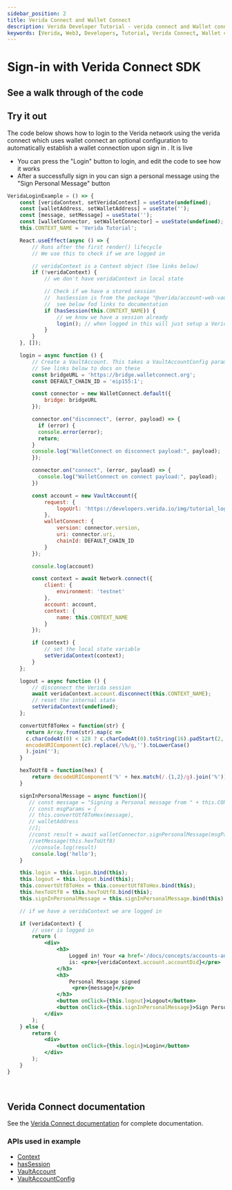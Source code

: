 ```yaml
---
sidebar_position: 2
title: Verida Connect and Wallet Connect
description: Verida Developer Tutorial - verida connect and Wallet connect
keywords: [Verida, Web3, Developers, Tutorial, Verida Connect, Wallet connect]
---
```



# Sign-in with Verida Connect SDK 

## See a walk through of the code

<ReactPlayer
	controls={true}
	playing={false}
	loop={false}
	volume={1}
	muted={false}
	url='https://www.youtube.com/watch?v=KekJ-X9UAD0'
/>

## Try it out

The code below shows how to login to the Verida network using the verida connect which uses wallet connect an optional configuration to automatically establish a wallet connection upon sign in .
 It is live
 - You can press the "Login" button to login, and edit the code to see how it works
 - After a successfully sign in you can sign a personal message using the "Sign Personal Message" button

```jsx live
VeridaLoginExample = () => {
	const [veridaContext, setVeridaContext] = useState(undefined);
	const [walletAddress, setWalletAddress] = useState('');
	const [message, setMessage] = useState('');
	const [walletConnector, setWalletConnector] = useState(undefined);
	this.CONTEXT_NAME = 'Verida Tutorial';

	React.useEffect(async () => {
		// Runs after the first render() lifecycle
		// We use this to check if we are logged in

		// veridaContext is a Context object (See links below)
		if (!veridaContext) {
			// we don't have veridaContext in local state

			// Check if we have a stored session
			//  hasSession is from the package "@verida/account-web-vault"
			//  see below fod links to documentation
			if (hasSession(this.CONTEXT_NAME)) {
				// we know we have a session already
				login(); // when logged in this will just setup a Verida Context
			}
		}
	}, []);

	login = async function () {
		// Create a VaultAccount. This takes a VaultAccountConfig parameter.
		// See links below to docs on these
		const bridgeURL = 'https://bridge.walletconnect.org';
		const DEFAULT_CHAIN_ID = 'eip155:1';

		const connector = new WalletConnect.default({
			bridge: bridgeURL
		});

	    connector.on("disconnect", (error, payload) => {
          if (error) {
          console.error(error);
          return;
        }
        console.log("WalletConnect on disconnect payload:", payload);
        });

		connector.on("connect", (error, payload) => {
	      console.log("WalletConnect on connect payload:", payload);
        })

		const account = new VaultAccount({
			request: {
				logoUrl: 'https://developers.verida.io/img/tutorial_login_request_logo_170x170.png'
			},
			walletConnect: {
				version: connector.version,
				uri: connector.uri,
				chainId: DEFAULT_CHAIN_ID
			}
		});

		console.log(account)

		const context = await Network.connect({
			client: {
				environment: 'testnet'
			},
			account: account,
			context: {
				name: this.CONTEXT_NAME
			}
		});

		if (context) {
			// set the local state variable
			setVeridaContext(context);
		}
	};

	logout = async function () {
		// disconnect the Verida session
		await veridaContext.account.disconnect(this.CONTEXT_NAME);
		// reset the internal state
		setVeridaContext(undefined);
	};

	convertUtf8ToHex = function(str) {
      return Array.from(str).map(c => 
	  c.charCodeAt(0) < 128 ? c.charCodeAt(0).toString(16).padStart(2, '0') :
	  encodeURIComponent(c).replace(/\%/g,'').toLowerCase()
      ).join('');
    }

	hexToUtf8 = function(hex) {
        return decodeURIComponent('%' + hex.match(/.{1,2}/g).join('%'));
    }

	signInPersonalMessage = async function(){	
       // const message = "Signing a Personal message from " + this.CONTEXT_NAME;
       // const msgParams = [
       // this.convertUtf8ToHex(message),
       // walletAddress
	   //];
	   //const result = await walletConnector.signPersonalMessage(msgParams)
	   //setMessage(this.hexToUtf8)
		//console.log(result)
		console.log('hello');
	}

	this.login = this.login.bind(this);
	this.logout = this.logout.bind(this);
	this.convertUtf8ToHex = this.convertUtf8ToHex.bind(this);
	this.hexToUtf8 = this.hexToUtf8.bind(this);
	this.signInPersonalMessage = this.signInPersonalMessage.bind(this);

	// if we have a veridaContext we are logged in

	if (veridaContext) {
		// user is logged in
		return (
			<div>
				<h3>
					Logged in! Your <a href='/docs/concepts/accounts-and-identity'>DID</a>
					is: <pre>{veridaContext.account.accountDid}</pre>
				</h3>
				<h3>
					Personal Message signed 
					 <pre>{message}</pre>
				</h3>
				<button onClick={this.logout}>Logout</button>
				<button onClick={this.signInPersonalMessage}>Sign Personal Message</button>
			</div>
		);
	} else {
		return (
			<div>
				<button onClick={this.login}>Login</button>
			</div>
		);
	}
}
```

<!-- this is a target so we can link to the end of the code block -->

<a name='runcode'>&nbsp;</a>

## Verida Connect documentation

See the [Verida Connect documentation](/single-sign-on-sdk/single-sign-on-sdk.md) for complete documentation.

### APIs used in example

- [Context](/docs/api/verida-js/classes/verida_client_ts.Context)
- [hasSession](/docs/api/verida-js/modules/verida_account_web_vault#hassession)
- [VaultAccount](/docs/api/verida-js/classes/verida_account_web_vault.VaultAccount)
- [VaultAccountConfig](/docs/api/verida-js/interfaces/verida_account_web_vault.VaultAccountConfig)
